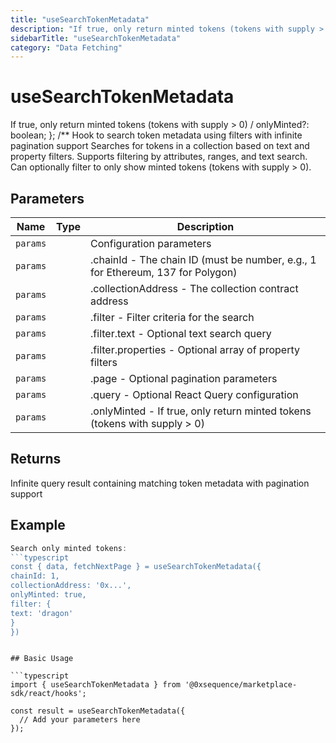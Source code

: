 ```yaml
---
title: "useSearchTokenMetadata"
description: "If true, only return minted tokens (tokens with supply > 0) / onlyMinted?: boolean; }; /** Hook to search token metadata using filters with infinite pagination support Searches for tokens in a collection based on text and property filters. Supports filtering by attributes, ranges, and text search. Can optionally filter to only show minted tokens (tokens with supply > 0)."
sidebarTitle: "useSearchTokenMetadata"
category: "Data Fetching"
---
```


# useSearchTokenMetadata

If true, only return minted tokens (tokens with supply > 0) / onlyMinted?: boolean; }; /** Hook to search token metadata using filters with infinite pagination support Searches for tokens in a collection based on text and property filters. Supports filtering by attributes, ranges, and text search. Can optionally filter to only show minted tokens (tokens with supply > 0).

## Parameters

| Name | Type | Description |
|------|------|-------------|
| `params` |  | Configuration parameters |
| `params` |  | .chainId - The chain ID (must be number, e.g., 1 for Ethereum, 137 for Polygon) |
| `params` |  | .collectionAddress - The collection contract address |
| `params` |  | .filter - Filter criteria for the search |
| `params` |  | .filter.text - Optional text search query |
| `params` |  | .filter.properties - Optional array of property filters |
| `params` |  | .page - Optional pagination parameters |
| `params` |  | .query - Optional React Query configuration |
| `params` |  | .onlyMinted - If true, only return minted tokens (tokens with supply > 0) |

## Returns

Infinite query result containing matching token metadata with pagination support

## Example

```typescript
Search only minted tokens:
```typescript
const { data, fetchNextPage } = useSearchTokenMetadata({
chainId: 1,
collectionAddress: '0x...',
onlyMinted: true,
filter: {
text: 'dragon'
}
})
```
```

## Basic Usage

```typescript
import { useSearchTokenMetadata } from '@0xsequence/marketplace-sdk/react/hooks';

const result = useSearchTokenMetadata({
  // Add your parameters here
});
```

